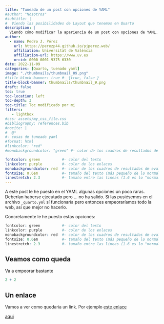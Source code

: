 ```yaml
---
title: "Tuneado de un post con opciones de YAML"
#author: "Nosotros"
#subtitle: | 
#  Viendo las posibilidades de Layout que tenemos en Quarto
description: |
  Viendo cómo modificar la apariencia de un post con opciones de YAML.
author:
  - name: Pedro J. Pérez
    url: https://perezp44.github.io/pjperez.web/
    affiliation: Universitat de València
    affiliation-url: https://www.uv.es
    orcid: 0000-0001-9375-6330
date: 2022-11-09
categories: [Quarto, tuenado yaml]
image: "./thumbnails/thumbnail_09.png"
#title-block-banner: true #- {true, false }
title-block-banner: thumbnails/thumbnail_9.png
draft: false
toc: true
toc-location: left
toc-depth: 3
toc-title: Toc modificado por mi
filters:
   - lightbox
#css: assets/my_css_file.css
#bibliography: references.bib
#nocite: |
#  @*
#- cosas de tuneado yaml
#format: html
#linkcolor: "red"
#monobackgroundcolor: "green" #- color de los cuadros de resultados de evaluar código

fontcolor: green          #- color del texto
linkcolor: purple         #- color de los enlaces
monobackgroundcolor: red  #- color de los cuadros de resultados de evaluar código
fontsize: 0.6em           #- tamaño del texto (más pequeño de lo normal: 1)
linestretch: 2.3          #- tamaño entre las lineas (1.6 es lo "normal")
---
```


A este post le he puesto en el YAML algunas opciones un poco raras. Deberían haberse ejecutado pero ... no ha salido. Si las pusiésemos en el archivo `_quarto.yml` sí funcionaría pero entonces empeoraríamos todo la web, así que mejor no hacerlo.

Concretamente le he puesto estas opciones:

```r
fontcolor: green          #- color del texto
linkcolor: purple         #- color de los enlaces
monobackgroundcolor: red  #- color de los cuadros de resultados de evaluar código
fontsize: 0.6em           #- tamaño del texto (más pequeño de lo normal: 1)
linestretch: 2.3          #- tamaño entre las lineas (1.6 es lo "normal")
```




## Veamos como queda

Va a empeorar bastante



```r
2 + 2
```

## Un enlace

Vamos a ver como quedaría un link. Por ejemplo [este enlace](https://www.wikidata.org/wiki/Wikidata:Main_Page)



[aqui](https://developer.mozilla.org/en-US/docs/Web/CSS/background-color)